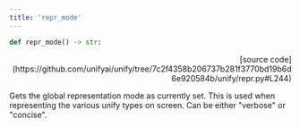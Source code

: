 ```yaml
---
title: 'repr_mode'
---
```


```python
def repr_mode() -> str:
```

<p align="right">[source code](https://github.com/unifyai/unify/tree/7c2f4358b206737b281f3770bd19b6d6e920584b/unify/repr.py#L244)</p>

Gets the global representation mode as currently set. This is used when representing
the various unify types on screen. Can be either "verbose" or "concise".